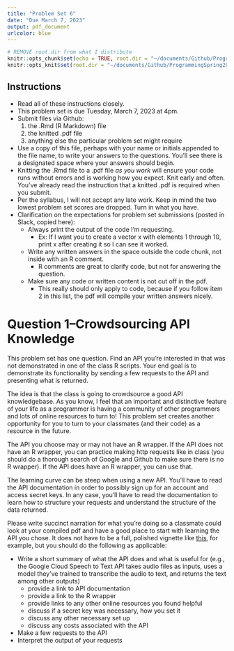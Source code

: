 ```yaml
---
title: "Problem Set 6"
date: "Due March 7, 2023"
output: pdf_document
urlcolor: blue
---
```


```r
# REMOVE root.dir from what I distribute
knitr::opts_chunk$set(echo = TRUE, root.dir = "~/documents/Github/ProgrammingSpring2023")
knitr::opts_knit$set(root.dir = "~/documents/Github/ProgrammingSpring2023")
```

## Instructions

- Read all of these instructions closely.
- This problem set is due Tuesday, March 7, 2023 at 4pm.
- Submit files via Github:
  1. the .Rmd (R Markdown) file
  2. the knitted .pdf file
  3. anything else the particular problem set might require
- Use a copy of this file, perhaps with your name or initials appended to the file name, to write your answers to the questions. You'll see there is a designated space where your answers should begin.
- Knitting the .Rmd file to a .pdf file *as you work* will ensure your code runs without errors and is working how you expect.  Knit early and often.  You've already read the instruction that a knitted .pdf is required when you submit.
- Per the syllabus, I will not accept any late work.  Keep in mind the two lowest problem set scores are dropped.  Turn in what you have.
- Clarification on the expectations for problem set submissions (posted in Slack, copied here):
  - Always print the output of the code I'm requesting.
    - Ex: If I want you to create a vector x with elements 1 through 10, print x after creating it so I can see it worked.
  - Write any written answers in the space outside the code chunk, not inside with an R comment. 
    - R comments are great to clarify code, but not for answering the question.
  - Make sure any code or written content is not cut off in the pdf.
    - This really should only apply to code, because if you follow item 2 in this list, the pdf will compile your written answers nicely.


# Question 1--Crowdsourcing API Knowledge

This problem set has one question.  Find an API you're interested in that was not demonstrated in one of the class R scripts.  Your end goal is to demonstrate its functionality by sending a few requests to the API and presenting what is returned.

The idea is that the class is going to crowdsource a good API knowledgebase. As you know, I feel that an important and distinctive feature of your life as a programmer is having a community of other programmers and lots of online resources to turn to!  This problem set creates another opportunity for you to turn to your classmates (and their code) as a resource in the future.

The API you choose may or may not have an R wrapper.  If the API does not have an R wrapper, you can practice making http requests like in class (you should do a thorough search of Google and Github to make sure there is no R wrapper).  If the API does have an R wrapper, you can use that.

The learning curve can be steep when using a new API.  You'll have to read the API documentation in order to possibly sign up for an account and access secret keys.  In any case, you'll have to read the documentation to learn how to structure your requests and understand the structure of the data returned.

Please write succinct narration for what you're doing so a classmate could look at your compiled pdf and have a good place to start with learning the API you chose.  It does not have to be a full, polished vignette like [this](https://tylerburleigh.com/blog/mturk-qualification-tests/), for example, but you should do the following as applicable:

- Write a short summary of what the API does and what is useful for (e.g., the Google Cloud Speech to Text API takes audio files as inputs, uses a model they've trained to transcribe the audio to text, and returns the text among other outputs)
  - provide a link to API documentation
  - provide a link to the R wrapper
  - provide links to any other online resources you found helpful
  - discuss if a secret key was necessary, how you set it
  - discuss any other necessary set up
  - discuss any costs associated with the API
- Make a few requests to the API
- Interpret the output of your requests





